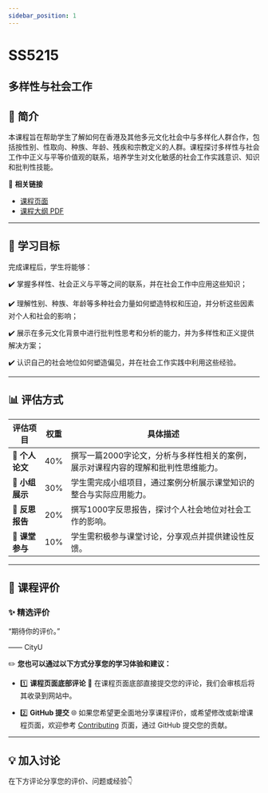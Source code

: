 ```yaml
---
sidebar_position: 1
---
```


# SS5215
## 多样性与社会工作

## **📘 简介**
本课程旨在帮助学生了解如何在香港及其他多元文化社会中与多样化人群合作，包括按性别、性取向、种族、年龄、残疾和宗教定义的人群。课程探讨多样性与社会工作中正义与平等价值观的联系，培养学生对文化敏感的社会工作实践意识、知识和批判性技能。

🔗 **相关链接**
- [课程页面](https://www.cityu.edu.hk/catalogue/pg/202526/course/SS5215.htm)
- [课程大纲 PDF](https://www.cityu.edu.hk/catalogue/pg/202526/course/SS5215.pdf)

---

## **🎯 学习目标**

完成课程后，学生将能够：

✔️ 掌握多样性、社会正义与平等之间的联系，并在社会工作中应用这些知识；

✔️ 理解性别、种族、年龄等多种社会力量如何塑造特权和压迫，并分析这些因素对个人和社会的影响；

✔️ 展示在多元文化背景中进行批判性思考和分析的能力，并为多样性和正义提供解决方案；

✔️ 认识自己的社会地位如何塑造偏见，并在社会工作实践中利用这些经验。

---

## **📊 评估方式**

| **评估项目**             | **权重** | **具体描述**                                                                                       |
|------------------------|---------|---------------------------------------------------------------------------------------------------|
| **📄 个人论文**          | 40%     | 撰写一篇2000字论文，分析与多样性相关的案例，展示对课程内容的理解和批判性思维能力。                                               |
| **🎤 小组展示**          | 30%     | 学生需完成小组项目，通过案例分析展示课堂知识的整合与实际应用能力。                                               |
| **📝 反思报告**          | 20%     | 撰写1000字反思报告，探讨个人社会地位对社会工作的影响。                                                     |
| **💬 课堂参与**          | 10%     | 学生需积极参与课堂讨论，分享观点并提供建设性反馈。                                                           |

---

## **💬 课程评价**

### ✨ **精选评价**
<div className={commentStyles.commentBox}>
    <p className={commentStyles.commentText}>
        “期待你的评价。”
    </p>
    <p className={commentStyles.commentAuthor}>—— CityU</p>
</div>

✏️ **您也可以通过以下方式分享您的学习体验和建议：**

- 1️⃣ **课程页面底部评论**
💬 在课程页面底部直接提交您的评论，我们会审核后将其收录到网站中。

- 2️⃣ **GitHub 提交**
🌐 如果您希望更全面地分享课程评价，或希望修改或新增课程页面，欢迎参考 [Contributing](/contributing) 页面，通过 GitHub 提交您的贡献。

---

## **💡 加入讨论**

在下方评论分享您的评价、问题或经验👇
<Utterances />
